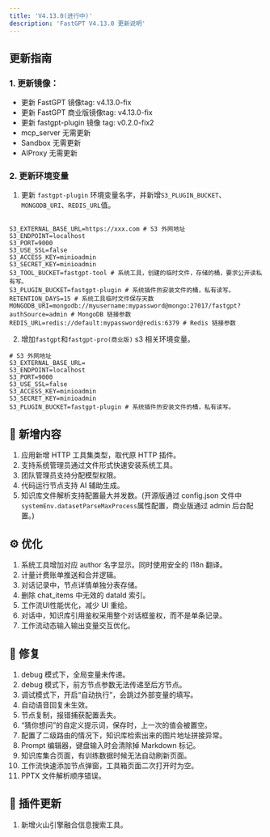 ```yaml
---
title: 'V4.13.0(进行中)'
description: 'FastGPT V4.13.0 更新说明'
---
```


## 更新指南

### 1. 更新镜像：

- 更新 FastGPT 镜像tag: v4.13.0-fix
- 更新 FastGPT 商业版镜像tag: v4.13.0-fix
- 更新 fastgpt-plugin 镜像 tag: v0.2.0-fix2
- mcp_server 无需更新
- Sandbox 无需更新
- AIProxy 无需更新

### 2. 更新环境变量

1. 更新 `fastgpt-plugin` 环境变量名字，并新增`S3_PLUGIN_BUCKET`、`MONGODB_URI`、`REDIS_URL`值。

```

S3_EXTERNAL_BASE_URL=https://xxx.com # S3 外网地址
S3_ENDPOINT=localhost
S3_PORT=9000
S3_USE_SSL=false
S3_ACCESS_KEY=minioadmin
S3_SECRET_KEY=minioadmin
S3_TOOL_BUCKET=fastgpt-tool # 系统工具，创建的临时文件，存储的桶，要求公开读私有写。
S3_PLUGIN_BUCKET=fastgpt-plugin # 系统插件热安装文件的桶，私有读写。
RETENTION_DAYS=15 # 系统工具临时文件保存天数
MONGODB_URI=mongodb://myusername:mypassword@mongo:27017/fastgpt?authSource=admin # MongoDB 链接参数
REDIS_URL=redis://default:mypassword@redis:6379 # Redis 链接参数
```

2. 增加`fastgpt`和`fastgpt-pro(商业版)` s3 相关环境变量。

```
# S3 外网地址
S3_EXTERNAL_BASE_URL= 
S3_ENDPOINT=localhost
S3_PORT=9000
S3_USE_SSL=false
S3_ACCESS_KEY=minioadmin
S3_SECRET_KEY=minioadmin
S3_PLUGIN_BUCKET=fastgpt-plugin # 系统插件热安装文件的桶，私有读写。
```

## 🚀 新增内容

1. 应用新增 HTTP 工具集类型，取代原 HTTP 插件。
2. 支持系统管理员通过文件形式快速安装系统工具。
3. 团队管理员支持分配模型权限。
4. 代码运行节点支持 AI 辅助生成。
5. 知识库文件解析支持配置最大并发数。(开源版通过 config.json 文件中`systemEnv.datasetParseMaxProcess`属性配置，商业版通过 admin 后台配置。)

## ⚙️ 优化

1. 系统工具增加对应 author 名字显示。同时使用安全的 I18n 翻译。
2. 计量计费账单推送和合并逻辑。
3. 对话记录中，节点详情单独分表存储。
4. 删除 chat_items 中无效的 dataId 索引。
5. 工作流UI性能优化，减少 UI 重绘。
6. 对话中，知识库引用鉴权采用整个对话框鉴权，而不是单条记录。
7. 工作流动态输入输出变量交互优化。

## 🐛 修复

1. debug 模式下，全局变量未传递。
2. debug 模式下，前方节点参数无法传递至后方节点。
3. 调试模式下，开启“自动执行”，会跳过外部变量的填写。
4. 自动语音回复未生效。
5. 节点复制，报错捕获配置丢失。
6. “猜你想问”的自定义提示词，保存时，上一次的值会被置空。
7. 配置了二级路由的情况下，知识库检索出来的图片地址拼接异常。
8. Prompt 编辑器，键盘输入时会清除掉 Markdown 标记。
9. 知识库集合页面，有训练数据时候无法自动刷新页面。
10. 工作流快速添加节点弹窗，工具箱页面二次打开时为空。
11. PPTX 文件解析顺序错误。

## 🔨 插件更新

1. 新增火山引擎融合信息搜索工具。
